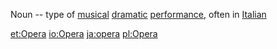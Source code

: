 Noun -- type of [[musical]] [[dramatic]] [[performance]], often in [[Italian]]

[[et:Opera]]
[[io:Opera]]
[[ja:opera]]
[[pl:Opera]]